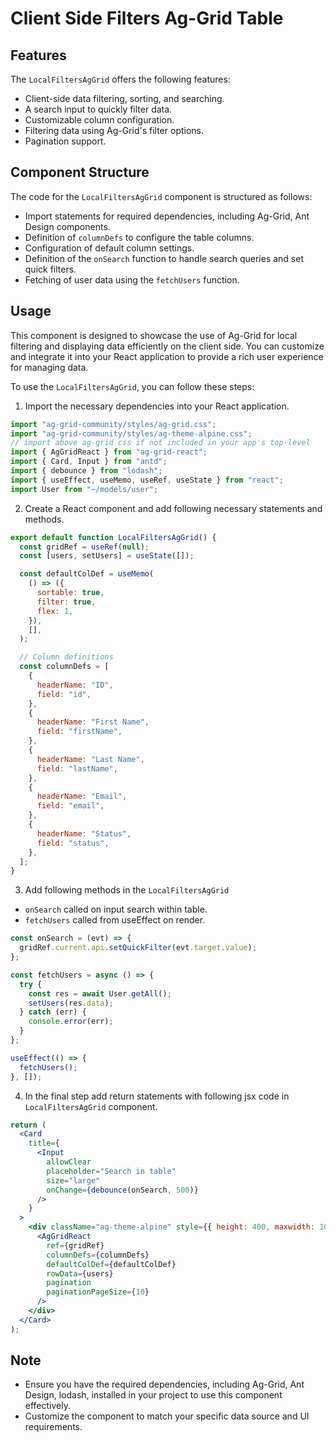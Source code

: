 
<Meta title="Features/Client Side Filters/Ag Grid/Frontend Docs" />

# Client Side Filters Ag-Grid Table

## Features

The `LocalFiltersAgGrid` offers the following features:

- Client-side data filtering, sorting, and searching.
- A search input to quickly filter data.
- Customizable column configuration.
- Filtering data using Ag-Grid's filter options.
- Pagination support.

## Component Structure

The code for the `LocalFiltersAgGrid` component is structured as follows:

- Import statements for required dependencies, including Ag-Grid, Ant Design components.
- Definition of `columnDefs` to configure the table columns.
- Configuration of default column settings.
- Definition of the `onSearch` function to handle search queries and set quick filters.
- Fetching of user data using the `fetchUsers` function.

## Usage

This component is designed to showcase the use of Ag-Grid for local filtering and displaying data efficiently on the client side.
You can customize and integrate it into your React application to provide a rich user experience for managing data.

To use the `LocalFiltersAgGrid`, you can follow these steps:

1. Import the necessary dependencies into your React application.

```jsx
import "ag-grid-community/styles/ag-grid.css";
import "ag-grid-community/styles/ag-theme-alpine.css";
// import above ag-grid css if not included in your app's top-level
import { AgGridReact } from "ag-grid-react";
import { Card, Input } from "antd";
import { debounce } from "lodash";
import { useEffect, useMemo, useRef, useState } from "react";
import User from "~/models/user";
```

2. Create a React component and add following necessary statements and methods.

```jsx
export default function LocalFiltersAgGrid() {
  const gridRef = useRef(null);
  const [users, setUsers] = useState([]);

  const defaultColDef = useMemo(
    () => ({
      sortable: true,
      filter: true,
      flex: 1,
    }),
    [],
  );

  // Column definitions
  const columnDefs = [
    {
      headerName: "ID",
      field: "id",
    },
    {
      headerName: "First Name",
      field: "firstName",
    },
    {
      headerName: "Last Name",
      field: "lastName",
    },
    {
      headerName: "Email",
      field: "email",
    },
    {
      headerName: "Status",
      field: "status",
    },
  ];
}
```

3. Add following methods in the `LocalFiltersAgGrid`

- `onSearch` called on input search within table.
- `fetchUsers` called from useEffect on render.

```jsx
const onSearch = (evt) => {
  gridRef.current.api.setQuickFilter(evt.target.value);
};

const fetchUsers = async () => {
  try {
    const res = await User.getAll();
    setUsers(res.data);
  } catch (err) {
    console.error(err);
  }
};

useEffect(() => {
  fetchUsers();
}, []);
```

4. In the final step add return statements with following jsx code in `LocalFiltersAgGrid` component.

```jsx
return (
  <Card
    title={
      <Input
        allowClear
        placeholder="Search in table"
        size="large"
        onChange={debounce(onSearch, 500)}
      />
    }
  >
    <div className="ag-theme-alpine" style={{ height: 400, maxwidth: 100 }}>
      <AgGridReact
        ref={gridRef}
        columnDefs={columnDefs}
        defaultColDef={defaultColDef}
        rowData={users}
        pagination
        paginationPageSize={10}
      />
    </div>
  </Card>
);
```

## Note

- Ensure you have the required dependencies, including Ag-Grid, Ant Design, lodash, installed in your project to use this component effectively.
- Customize the component to match your specific data source and UI requirements.
